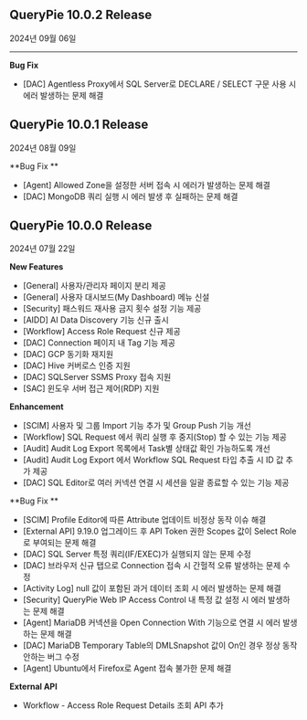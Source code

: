 ## QueryPie 10.0.2 Release 

2024년 09월 06일

** **

**Bug Fix**

* [DAC] Agentless Proxy에서 SQL Server로 DECLARE / SELECT 구문 사용 시 에러 발생하는 문제 해결 


## QueryPie 10.0.1 Release

2024년 08월 09일


**Bug Fix **

* [Agent] Allowed Zone을 설정한 서버 접속 시 에러가 발생하는 문제 해결 
* [DAC] MongoDB 쿼리 실행 시 에러 발생 후 실패하는 문제 해결 


## QueryPie 10.0.0 Release

2024년 07월 22일


**New Features**

* [General] 사용자/관리자 페이지 분리 제공 
* [General] 사용자 대시보드(My Dashboard) 메뉴 신설 
* [Security] 패스워드 재사용 금지 횟수 설정 기능 제공
* [AIDD] AI Data Discovery 기능 신규 출시 
* [Workflow] Access Role Request 신규 제공 
* [DAC] Connection 페이지 내 Tag 기능 제공
* [DAC] GCP 동기화 재지원 
* [DAC] Hive 커버로스 인증 지원 
* [DAC] SQLServer SSMS Proxy 접속 지원
* [SAC] 윈도우 서버 접근 제어(RDP) 지원


**Enhancement**

* [SCIM] 사용자 및 그룹 Import 기능 추가 및 Group Push 기능 개선 
* [Workflow] SQL Request 에서 쿼리 실행 후 중지(Stop) 할 수 있는 기능 제공
* [Audit] Audit Log Export 목록에서 Task별 상태값 확인 가능하도록 개선 
* [Audit] Audit Log Export 에서 Workflow SQL Request 타입 추출 시 ID 값 추가 제공
* [DAC] SQL Editor로 여러 커넥션 연결 시 세션을 일괄 종료할 수 있는 기능 제공


**Bug Fix **

* [SCIM] Profile Editor에 따른 Attribute 업데이트 비정상 동작 이슈 해결
* [External API] 9.19.0 업그레이드 후 API Token 권한 Scopes 값이 Select Role 로 부여되는 문제 해결
* [DAC] SQL Server 특정 쿼리(IF/EXEC)가 실행되지 않는 문제 수정
* [DAC] 브라우저 신규 탭으로 Connection 접속 시 간헐적 오류 발생하는 문제 수정
* [Activity Log] null 값이 포함된 과거 데이터 조회 시 에러 발생하는 문제 해결 
* [Security] QueryPie Web IP Access Control 내 특정 값 설정 시 에러 발생하는 문제 해결
* [Agent] MariaDB 커넥션을 Open Connection With 기능으로 연결 시 에러 발생하는 문제 해결 
* [DAC] MariaDB Temporary Table의 DMLSnapshot 값이 On인 경우 정상 동작 안하는 버그 수정
* [Agent] Ubuntu에서 Firefox로 Agent 접속 불가한 문제 해결


**External API**

* Workflow - Access Role Request Details 조회 API 추가 
